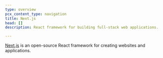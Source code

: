 ```yaml
---
type: overview
pcx_content_type: navigation
title: Next.js
head: []
description: React framework for building full-stack web applications.

---
```



[Next.js](https://nextjs.org) is an open-source React framework for creating websites and applications.

<DirectoryListing />